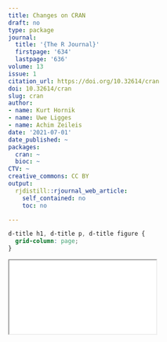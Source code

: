 ```yaml
---
title: Changes on CRAN
draft: no
type: package
journal:
  title: '{The R Journal}'
  firstpage: '634'
  lastpage: '636'
volume: 13
issue: 1
citation_url: https://doi.org/10.32614/cran
doi: 10.32614/cran
slug: cran
author:
- name: Kurt Hornik
- name: Uwe Ligges
- name: Achim Zeileis
date: '2021-07-01'
date_published: ~
packages:
  cran: ~
  bioc: ~
CTV: ~
creative_commons: CC BY
output:
  rjdistill::rjournal_web_article:
    self_contained: no
    toc: no

---
```


```css
d-title h1, d-title p, d-title figure {
  grid-column: page;
}
```

<div class="l-page">
  <object data="cran.pdf" type="application/pdf" style="height:955px;width:100%">
    <iframe src="cran.pdf"></iframe>
  </object>
</div>
